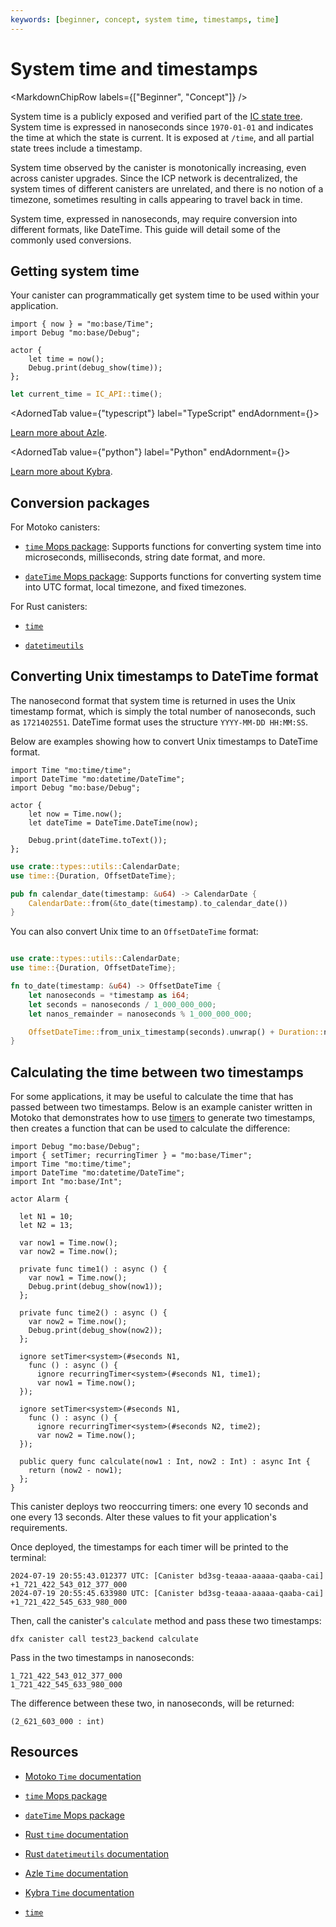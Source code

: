 ```yaml
---
keywords: [beginner, concept, system time, timestamps, time]
---
```



# System time and timestamps

<MarkdownChipRow labels={["Beginner", "Concept"]} />

System time is a publicly exposed and verified part of the [IC state tree](/docs/references/ic-interface-spec#state-tree). System time is expressed in nanoseconds since `1970-01-01` and indicates the time at which the state is current. It is exposed at `/time`, and all partial state trees include a timestamp.

System time observed by the <GlossaryTooltip>canister</GlossaryTooltip> is monotonically increasing, even across canister upgrades. Since the ICP network is decentralized, the system times of different canisters are unrelated, and there is no notion of a timezone, sometimes resulting in calls appearing to travel back in time.

System time, expressed in nanoseconds, may require conversion into different formats, like DateTime. This guide will detail some of the commonly used conversions.

## Getting system time

Your canister can programmatically get system time to be used within your application.

<AdornedTabs groupId="language">
<TabItem value="motoko" label="Motoko">

```motoko no-repl
import { now } = "mo:base/Time";
import Debug "mo:base/Debug";

actor {
    let time = now();
    Debug.print(debug_show(time));
};

```

</TabItem>

<TabItem value="rust" label="Rust">

```rust
let current_time = IC_API::time();
```

</TabItem>

<AdornedTab value={"typescript"} label="TypeScript" endAdornment={<BetaChip />}>

[Learn more about Azle](https://demergent-labs.github.io/azle/timers.html).

</AdornedTab>

<AdornedTab value={"python"} label="Python" endAdornment={<BetaChip />}>

[Learn more about Kybra](https://demergent-labs.github.io/kybra/timers.html).

</AdornedTab>
</AdornedTabs>

## Conversion packages

For Motoko canisters:

- [`time` Mops package](https://mops.one/time): Supports functions for converting system time into microseconds, milliseconds, string date format, and more.

- [`dateTime` Mops package](https://mops.one/datetime): Supports functions for converting system time into UTC format, local timezone, and fixed timezones.

For Rust canisters:

- [`time`](https://time-rs.github.io/api/time/index.html)

- [`datetimeutils`](https://crates.io/crates/datetimeutils)

## Converting Unix timestamps to DateTime format

The nanosecond format that system time is returned in uses the Unix timestamp format, which is simply the total number of nanoseconds, such as `1721402551`. DateTime format uses the structure `YYYY-MM-DD HH:MM:SS`.

Below are examples showing how to convert Unix timestamps to DateTime format.

<AdornedTabs groupId="language">
<TabItem value="motoko" label="Motoko">

```motoko no-repl
import Time "mo:time/time";
import DateTime "mo:datetime/DateTime";
import Debug "mo:base/Debug";

actor {
    let now = Time.now();
    let dateTime = DateTime.DateTime(now);

    Debug.print(dateTime.toText());
};
```

</TabItem>

<TabItem value="rust" label="Rust">

```rust
use crate::types::utils::CalendarDate;
use time::{Duration, OffsetDateTime};

pub fn calendar_date(timestamp: &u64) -> CalendarDate {
    CalendarDate::from(&to_date(timestamp).to_calendar_date())
}
```

You can also convert Unix time to an `OffsetDateTime` format:

```rust

use crate::types::utils::CalendarDate;
use time::{Duration, OffsetDateTime};

fn to_date(timestamp: &u64) -> OffsetDateTime {
    let nanoseconds = *timestamp as i64;
    let seconds = nanoseconds / 1_000_000_000;
    let nanos_remainder = nanoseconds % 1_000_000_000;

    OffsetDateTime::from_unix_timestamp(seconds).unwrap() + Duration::nanoseconds(nanos_remainder)
}
```

</TabItem>
</AdornedTabs>

## Calculating the time between two timestamps

For some applications, it may be useful to calculate the time that has passed between two timestamps. Below is an example canister written in Motoko that demonstrates how to use [timers](periodic-tasks-timers.mdx) to generate two timestamps, then creates a function that can be used to calculate the difference:

```motoko no-repl
import Debug "mo:base/Debug";
import { setTimer; recurringTimer } = "mo:base/Timer";
import Time "mo:time/time";
import DateTime "mo:datetime/DateTime";
import Int "mo:base/Int";

actor Alarm {

  let N1 = 10;
  let N2 = 13;

  var now1 = Time.now();
  var now2 = Time.now();

  private func time1() : async () {
    var now1 = Time.now();
    Debug.print(debug_show(now1));
  };

  private func time2() : async () {
    var now2 = Time.now();
    Debug.print(debug_show(now2));
  };

  ignore setTimer<system>(#seconds N1,
    func () : async () {
      ignore recurringTimer<system>(#seconds N1, time1);
      var now1 = Time.now();
  });

  ignore setTimer<system>(#seconds N1,
    func () : async () {
      ignore recurringTimer<system>(#seconds N2, time2);
      var now2 = Time.now();
  });

  public query func calculate(now1 : Int, now2 : Int) : async Int {
    return (now2 - now1);
  };
}
```

This canister deploys two reoccurring timers: one every 10 seconds and one every 13 seconds. Alter these values to fit your application's requirements.

Once deployed, the timestamps for each timer will be printed to the terminal:

```
2024-07-19 20:55:43.012377 UTC: [Canister bd3sg-teaaa-aaaaa-qaaba-cai] +1_721_422_543_012_377_000
2024-07-19 20:55:45.633980 UTC: [Canister bd3sg-teaaa-aaaaa-qaaba-cai] +1_721_422_545_633_980_000
```

Then, call the canister's `calculate` method and pass these two timestamps:

```
dfx canister call test23_backend calculate
```

Pass in the two timestamps in nanoseconds:

```
1_721_422_543_012_377_000
1_721_422_545_633_980_000
```

The difference between these two, in nanoseconds, will be returned:

```
(2_621_603_000 : int)
```

## Resources

- [Motoko `Time` documentation](/docs/motoko/main/base/Time/)

- [`time` Mops package](https://mops.one/time)

- [`dateTime` Mops package](https://mops.one/datetime)

- [Rust `time` documentation](https://time-rs.github.io/api/time/index.html)

- [Rust `datetimeutils` documentation](https://crates.io/crates/datetimeutils)

- [Azle `Time` documentation](https://demergent-labs.github.io/azle/the_azle_book.html)

- [Kybra `Time` documentation](https://demergent-labs.github.io/kybra/)

- [`time`](https://time-rs.github.io/api/time/index.html)